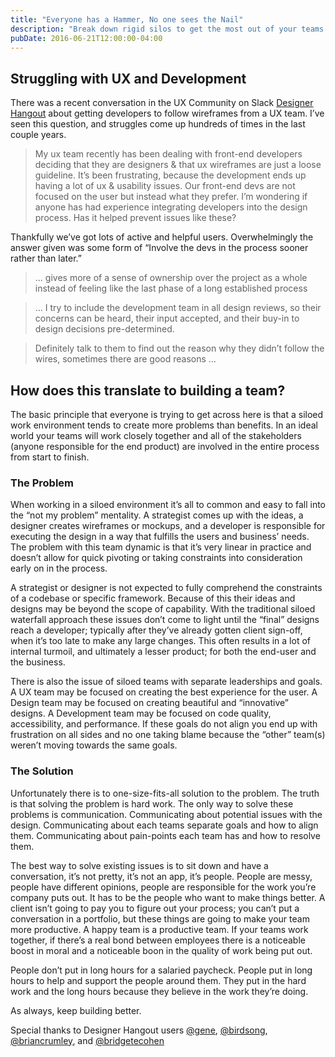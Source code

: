 ```yaml
---
title: "Everyone has a Hammer, No one sees the Nail"
description: "Break down rigid silos to get the most out of your teams and deliver outstanding products"
pubDate: 2016-06-21T12:00:00-04:00
---
```



## Struggling with UX and Development

There was a recent conversation in the UX Community on Slack [Designer Hangout][1] about getting developers to follow wireframes from a UX team. I’ve seen this question, and struggles come up hundreds of times in the last couple years.

<Picture
  class="blog-post__image"
  src={image1}
  alt="My ux team recently has been dealing with front-end developers deciding that they are designers & that ux wireframes are just a loose guideline. It’s been frustrating, because the development ends up having a lot of ux & usability issues. Our front-end devs are not focused on the user but instead what they prefer. I’m wondering if anyone has had experience integrating developers into the design process. Has it helped prevent issues like these?"
/>

> My ux team recently has been dealing with front-end developers deciding that they are designers &amp; that ux wireframes are just a loose guideline. It’s been frustrating, because the development ends up having a lot of ux &amp; usability issues. Our front-end devs are not focused on the user but instead what they prefer. I’m wondering if anyone has had experience integrating developers into the design process. Has it helped prevent issues like these?

Thankfully we’ve got lots of active and helpful users. Overwhelmingly the answer given was some form of “Involve the devs in the process sooner rather than later.”

<Picture
  class="blog-post__image"
  src={image2}
  alt="… gives more of a sense of ownership over the project as a whole instead of feeling like the last phase of a long established process"
/>

> … gives more of a sense of ownership over the project as a whole instead of feeling like the last phase of a long established process

<Picture
  class="blog-post__image"
  src={image3}
  alt="… I try to include the development team in all design reviews, so their concerns can be heard, their input accepted, and their buy-in to design decisions pre-determined."
/>

> … I try to include the development team in all design reviews, so their concerns can be heard, their input accepted, and their buy-in to design decisions pre-determined.

<Picture
  class="blog-post__image"
  src={image4}
  alt="Definitely talk to them to find out the reason why they didn’t follow the wires, sometimes there are good reasons …"
/>

> Definitely talk to them to find out the reason why they didn’t follow the wires, sometimes there are good reasons …

## How does this translate to building a team?

The basic principle that everyone is trying to get across here is that a siloed work environment tends to create more problems than benefits. In an ideal world your teams will work closely together and all of the stakeholders (anyone responsible for the end product) are involved in the entire process from start to finish.

### The Problem

When working in a siloed environment it’s all to common and easy to fall into the “not my problem” mentality. A strategist comes up with the ideas, a designer creates wireframes or mockups, and a developer is responsible for executing the design in a way that fulfills the users and business’ needs. The problem with this team dynamic is that it’s very linear in practice and doesn’t allow for quick pivoting or taking constraints into consideration early on in the process.

A strategist or designer is not expected to fully comprehend the constraints of a codebase or specific framework. Because of this their ideas and designs may be beyond the scope of capability. With the traditional siloed waterfall approach these issues don’t come to light until the “final” designs reach a developer; typically after they’ve already gotten client sign-off, when it’s too late to make any large changes. This often results in a lot of internal turmoil, and ultimately a lesser product; for both the end-user and the business.

There is also the issue of siloed teams with separate leaderships and goals. A UX team may be focused on creating the best experience for the user. A Design team may be focused on creating beautiful and “innovative” designs. A Development team may be focused on code quality, accessibility, and performance. If these goals do not align you end up with frustration on all sides and no one taking blame because the “other” team(s) weren’t moving towards the same goals.

### The Solution

Unfortunately there is to one-size-fits-all solution to the problem. The truth is that solving the problem is hard work. The only way to solve these problems is communication. Communicating about potential issues with the design. Communicating about each teams separate goals and how to align them. Communicating about pain-points each team has and how to resolve them.

The best way to solve existing issues is to sit down and have a conversation, it’s not pretty, it’s not an app, it’s people. People are messy, people have different opinions, people are responsible for the work you’re company puts out. It has to be the people who want to make things better. A client isn’t going to pay you to figure out your process; you can’t put a conversation in a portfolio, but these things are going to make your team more productive. A happy team is a productive team. If your teams work together, if there’s a real bond between employees there is a noticeable boost in moral and a noticeable boon in the quality of work being put out.

People don’t put in long hours for a salaried paycheck. People put in long hours to help and support the people around them. They put in the hard work and the long hours because they believe in the work they’re doing.

As always, keep building better.

Special thanks to Designer Hangout users [@gene][2], [@birdsong][3], [@briancrumley][4], and [@bridgetecohen][5]

[1]: https://www.designerhangout.co/ "Designer Hangout"
[2]: https://twitter.com/geneparcellano
[3]: https://twitter.com/CloudforestCook
[4]: https://twitter.com/briancrumley
[5]: https://twitter.com/bridget_cohen/

